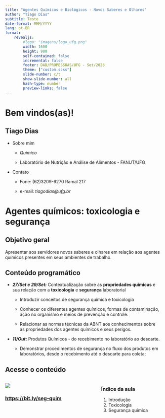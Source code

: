 ```yaml
---
title: "Agentes Químicos e Biológicos - Novos Saberes e Olhares"
author: "Tiago Dias"
subtitle: Teste
date-format: MMM/YYYY
lang: pt-BR
format: 
    revealjs:
        #logo: "imagens/logo_ufg.png"
        width: 1600
        height: 900
        self-contained: false
        incremental: false
        footer: DAD/PROPESSOAS/UFG - Set/2023
        theme: ["custom.scss"]
        slide-number: c/t
        show-slide-number: all
        hash-type: number
        preview-links: false
---
```


# Bem vindos(as)!

## Tiago Dias {.center .aboutmeslide}

- Sobre mim

    - _Químico_

    - Laboratório de Nutrição e Análise de Alimentos - FANUT/UFG

- Contato

    - Fone: (62)3209-6270 Ramal 217

    - e-mail: _tiagodias@ufg.br_

# Agentes químicos: toxicologia e segurança

## Objetivo geral

Apresentar aos servidores novos saberes e olhares em relação aos agentes químicos presentes em seus ambientes de trabalho.

## Conteúdo programático

- ***27/Set e 29/Set:*** Contextualização sobre as **propriedades químicas** e sua relação com a **toxicologia** e **segurança** laboratorial

    - Introduzir conceitos de segurança química e toxicologia

    - Conhecer os diferentes agentes químicos, formas de contaminação, ação no organismo e meios de prevenção e controle.

    - Relacionar as normas técnicas da ABNT aos conhecimentos sobre as propriedades dos agentes químicos e seus perigos.

- ***11/Out:*** Produtos Químicos - do recebimento no laboratório ao descarte.

    - Demonstrar procedimentos de segurança no fluxo dos produtos em laboratórios, desde o recebimento até o descarte para coleta;

## Acesse o conteúdo

::: columns
::: {.column width="60%"}
![](/imagens/bit.ly_seg-quim.png)

### [https://bit.ly/seg-quim](https://bit.ly/seg-quim)

:::

::: {.column width="40%"}

### Índice da aula
 1. Introdução
 2. Toxicologia
 3. Segurança química

:::
:::

